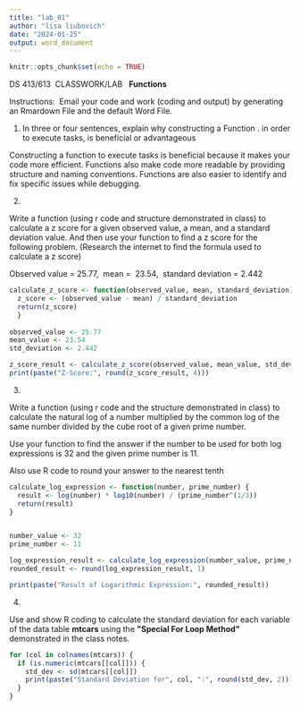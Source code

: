 ```yaml
---
title: "lab_01"
author: "lisa liubovich"
date: "2024-01-25"
output: word_document
---
```


```r
knitr::opts_chunk$set(echo = TRUE)
```

DS 413/613  CLASSWORK/LAB   **Functions**

Instructions:  Email your code and work (coding and output) by generating an Rmardown File and the default Word File.

1) In three or four sentences, explain why constructing a Function . in order to execute tasks, is beneficial or advantageous

Constructing a function to execute tasks is beneficial because it makes your code more efficient. Functions also make code more readable by providing structure and naming conventions. Functions are also easier to identify and fix specific issues while debugging.

2)

Write a function (using r code and structure demonstrated in class) to calculate a z score for a given observed value, a mean, and a standard deviation value. And then use your function to find a z score for the following problem. (Research the internet to find the formula used to calculate a z score)

Observed value = 25.77,  mean =  23.54,  standard deviation = 2.442

```r
calculate_z_score <- function(observed_value, mean, standard_deviation) {
  z_score <- (observed_value - mean) / standard_deviation
  return(z_score)
  }
  
observed_value <- 25.77
mean_value <- 23.54
std_deviation <- 2.442

z_score_result <- calculate_z_score(observed_value, mean_value, std_deviation)
print(paste("Z-Score:", round(z_score_result, 4)))
```

3)

Write a function (using r code and the structure demonstrated in class) to calculate the natural log of a number multiplied by the common log of the same number divided by the cube root of a given prime number.

Use your function to find the answer if the number to be used for both log expressions is 32 and the given prime number is 11.

Also use R code to round your answer to the nearest tenth

```r
calculate_log_expression <- function(number, prime_number) {
  result <- log(number) * log10(number) / (prime_number^(1/3))
  return(result)
}


number_value <- 32
prime_number <- 11

log_expression_result <- calculate_log_expression(number_value, prime_number)
rounded_result <- round(log_expression_result, 1)

print(paste("Result of Logarithmic Expression:", rounded_result))

```

4)

Use and show R coding to calculate the standard deviation for each variable of the data table **mtcars** using the **\"Special For Loop Method\"** demonstrated in the class notes.

```r
for (col in colnames(mtcars)) {
  if (is.numeric(mtcars[[col]])) {
    std_dev <- sd(mtcars[[col]])
    print(paste("Standard Deviation for", col, ":", round(std_dev, 2)))
  }
}

```
